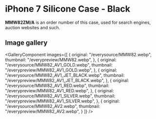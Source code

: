 
# iPhone 7 Silicone Case - Black

<Callout type='info' emoji='👉🏻'>**MMW82ZM/A** is an order number of this case, used for search engines, auction websites and such.</Callout>

## Image gallery

<GalleryComponent
    images={[
      {
        original: "/everysource/MMW82.webp",
        thumbnail: "/everypreview/MMW82.webp",
      },
      {
        original: "/everysource/MMW82_AV1_GOLD.webp",
        thumbnail: "/everypreview/MMW82_AV1_GOLD.webp",
      },
      {
        original: "/everysource/MMW82_AV1_JET_BLACK.webp",
        thumbnail: "/everypreview/MMW82_AV1_JET_BLACK.webp",
      },
      {
        original: "/everysource/MMW82_AV1_RED.webp",
        thumbnail: "/everypreview/MMW82_AV1_RED.webp",
      },
      {
        original: "/everysource/MMW82_AV1_SILVER.webp",
        thumbnail: "/everypreview/MMW82_AV1_SILVER.webp",
      },
      {
        original: "/everysource/MMW82_AV2.webp",
        thumbnail: "/everypreview/MMW82_AV2.webp",
      }
    ]}
  />
